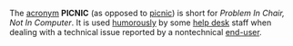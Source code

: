 The [[acronym]] '''PICNIC''' (as opposed to [[picnic]]) is short for ''Problem In Chair, Not In Computer''.  It is used [[Help desk humor|humorously]] by some [[help desk]] staff when dealing with a technical issue reported by a nontechnical [[end-user]].

{{msg:stub}}
